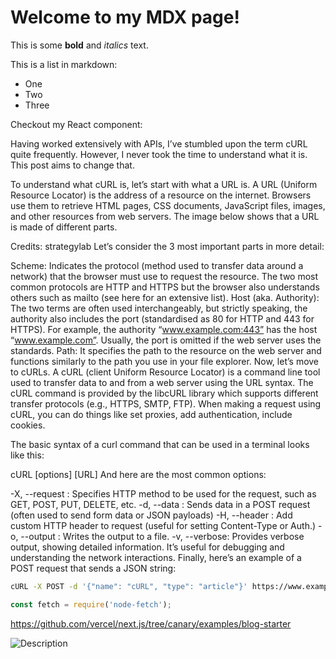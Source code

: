 

# Welcome to my MDX page!
 
This is some **bold** and _italics_ text.
 
This is a list in markdown:
 
- One
- Two
- Three
 
Checkout my React component:
 <Example />



Having worked extensively with APIs, I’ve stumbled upon the term cURL quite frequently. However, I never took the time to understand what it is. This post aims to change that.

To understand what cURL is, let’s start with what a URL is. A URL (Uniform Resource Locator) is the address of a resource on the internet. 
Browsers use them to retrieve HTML pages, CSS documents, JavaScript files, images, and other resources from web servers. The image below shows that a URL is made of different parts.


Credits: strategylab
Let’s consider the 3 most important parts in more detail:

Scheme: Indicates the protocol (method used to transfer data around a network) that the browser must use to request the resource. 
The two most common protocols are HTTP and HTTPS but the browser also understands others such as mailto (see here for an extensive list).
Host (aka. Authority): The two terms are often used interchangeably, but strictly speaking, the authority also includes the port (standardised as 80 for HTTP and 443 for HTTPS). 
For example, the authority “www.example.com:443” has the host “www.example.com”. Usually, the port is omitted if the web server uses the standards.
Path: It specifies the path to the resource on the web server and functions similarly to the path you use in your file explorer.
Now, let’s move to cURLs. A cURL (client Uniform Resource Locator) is a command line tool used to transfer data to and from a web 
server using the URL syntax. The cURL command is provided by the libcURL library which supports different transfer protocols (e.g., HTTPS, SMTP, FTP). 
When making a request using cURL, you can do things like set proxies, add authentication, include cookies.

The basic syntax of a curl command that can be used in a terminal looks like this:

cURL [options] [URL]
And here are the most common options:

-X, --request : Specifies HTTP method to be used for the request, such as GET, POST, PUT, DELETE, etc.
-d, --data : Sends data in a POST request (often used to send form data or JSON payloads)
-H, --header : Add custom HTTP header to request (useful for setting Content-Type or Auth.)
-o, --output : Writes the output to a file.
-v, --verbose: Provides verbose output, showing detailed information. It’s useful for debugging and understanding the network interactions.
Finally, here’s an example of a POST request that sends a JSON string:


```bash
cURL -X POST -d '{"name": "cURL", "type": "article"}' https://www.example.com/posts
```

```javascript
const fetch = require('node-fetch');
```

https://github.com/vercel/next.js/tree/canary/examples/blog-starter


<Image src="/about.png" width={500} height={300} alt="Description" />